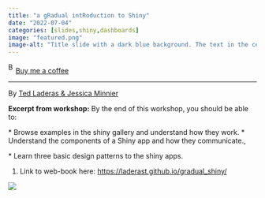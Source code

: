 ```yaml
---
title: "a gRadual intRoduction to Shiny"
date: "2022-07-04"
categories: [slides,shiny,dashboards]
image: "featured.png"
image-alt: "Title slide with a dark blue background. The text in the center reads “a gRadual intRoduction to Shiny” with stylized capital “R”s emphasizing the letter “R” in “gradual” and “introduction.” Below the title is the name “Ted Laderas,” followed by “R-Pharma 2021” and the date “2021-10-25."
---
```


<link href="https://fonts.googleapis.com/css?family=Cookie" rel="stylesheet"><a class="bmc-button" target="_blank" href="https://www.buymeacoffee.com/JoscelinRocha">![Buy me a coffee](https://cdn.buymeacoffee.com/buttons/bmc-new-btn-logo.svg){alt="Buy me a coffee" width="15" height="21"}Buy me a coffee</a>

------------------------------------------------------------------------

By [Ted Laderas & Jessica Minnier](https://laderast.github.io/gradual_shiny/)

**Excerpt from workshop:** By the end of this workshop, you should be able to:

\* Browse examples in the shiny gallery and understand how they work. \* Understand the components of a Shiny app and how they communicate.,

\* Learn three basic design patterns to the shiny apps.

1.  Link to web-book here: <https://laderast.github.io/gradual_shiny/>

![](featured.png)
